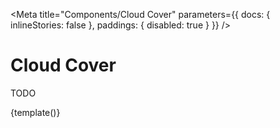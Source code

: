 
<Meta
  title="Components/Cloud Cover"
  parameters={{ docs: { inlineStories: false }, paddings: { disabled: true } }}
/>

# Cloud Cover

TODO

<Canvas>
  <Story name="WIP" height="200px">
    {template()}
  </Story>
</Canvas>

